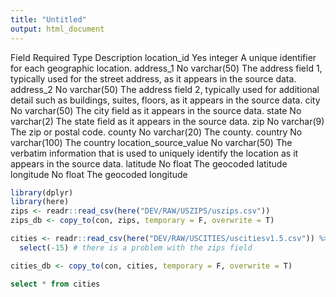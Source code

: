 ```yaml
---
title: "Untitled"
output: html_document
---
```



Field	Required	Type	Description
location_id	Yes	integer	A unique identifier for each geographic location.
address_1	No	varchar(50)	The address field 1, typically used for the street address, as it appears in the source data.
address_2	No	varchar(50)	The address field 2, typically used for additional detail such as buildings, suites, floors, as it appears in the source data.
city	No	varchar(50)	The city field as it appears in the source data.
state	No	varchar(2)	The state field as it appears in the source data.
zip	No	varchar(9)	The zip or postal code.
county	No	varchar(20)	The county.
country	No	varchar(100)	The country
location_source_value	No	varchar(50)	The verbatim information that is used to uniquely identify the location as it appears in the source data.
latitude	No	float	The geocoded latitude
longitude	No	float	The geocoded longitude

```r
library(dplyr)
library(here)
zips <- readr::read_csv(here("DEV/RAW/USZIPS/uszips.csv"))
zips_db <- copy_to(con, zips, temporary = F, overwrite = T)

cities <- readr::read_csv(here("DEV/RAW/USCITIES/uscitiesv1.5.csv")) %>% 
  select(-15) # there is a problem with the zips field

cities_db <- copy_to(con, cities, temporary = F, overwrite = T)

```


```sql
select * from cities

```






